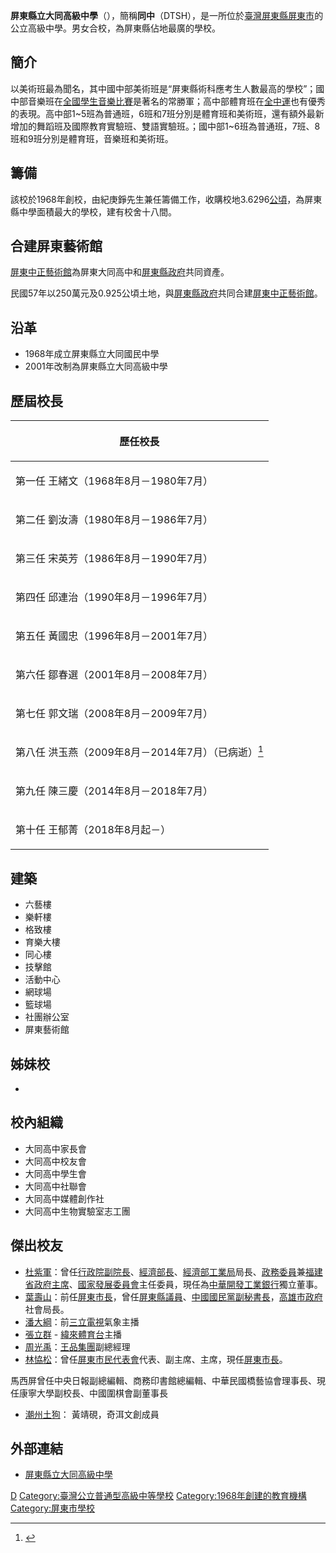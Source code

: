 {{otheruses|大同高中}}
{{Infobox School
|name           = 屏東縣立大同高級中學
|other_name     = Pingtung DaTong Senior High School
|image          = 屏東縣立大同高級中學校徽.JPG
|motto          = 誠 正 勤 樸
|established    = 1968年屏東縣立大同國民中學<BR>2001年屏東縣立大同高級中學
|type           = 縣立[[完全中學|完全中學]]
|affiliation    =
|district       = {{TW}}[[屏東縣|屏東縣]][[屏東市|屏東市]]
|grades         = 國中部三年制<BR>高中部三年制
|president      = 
|principal      = 王郁菁
|head of school =
|dean           =
|sc             =
|faculty        = 131人
|staff          = 行政人員32人<BR>軍訓教官3人<BR>體育教練8人
|enrollment     = 約1700人（含國中部）
|classes        = 56班<BR>（國中部：設美術、音樂、體育、各一班）<BR>（高中部：設美術、體育、舞蹈各一班）
|free_label     = 校地面積
|free_text      = 7.7238公頃{{Cn}}
|free_label2    = 招收性別 
|free_text2     = 男女合校
| magazine      = 大同新視界
|information    =
| athletics     = [[棒球|棒球]]、[[柔道|柔道]]、[[跆拳道|跆拳道]]、[[游泳|游泳]]、[[田徑|田徑]]
|telephone      = 08-7362204
|fax            = 08-7661949
|website        = [http://web.dtjh.ptc.edu.tw/ 屏東縣立大同高中]
| address       = 900 屏東市和平路429號
|coordinates={{Coord|22.678426|120.477654|display=inline,title}}|pushpin_map=Taiwan Pingtung
}}

'''屏東縣立大同高級中學'''（{{lang-en|Pingtung DaTong Senior High School}}），簡稱'''同中'''（DTSH），是一所位於[[臺灣|臺灣]][[屏東縣|屏東縣]][[屏東市|屏東市]]的公立高級中學。男女合校，為屏東縣佔地最廣的學校。

==簡介==
以美術班最為聞名，其中國中部美術班是“屏東縣術科應考生人數最高的學校”；國中部音樂班在[[全國學生音樂比賽|全國學生音樂比賽]]是著名的常勝軍；高中部體育班在[[全中運|全中運]]也有優秀的表現。高中部1~5班為普通班，6班和7班分別是體育班和美術班，還有額外最新增加的舞蹈班及國際教育實驗班、雙語實驗班。；國中部1~6班為普通班，7班、8班和9班分別是體育班，音樂班和美術班。

==籌備==
該校於1968年創校，由紀庚錚先生兼任籌備工作，收購校地3.6296[[公頃|公頃]]，為屏東縣中學面積最大的學校，建有校舍十八間。

==合建屏東藝術館==
[[屏東中正藝術館|屏東中正藝術館]]為屏東大同高中和[[屏東縣政府|屏東縣政府]]共同資產。

民國57年以250萬元及0.925公頃土地，與[[屏東縣政府|屏東縣政府]]共同合建[[屏東中正藝術館|屏東中正藝術館]]。

==沿革==
*1968年成立屏東縣立大同國民中學
*2001年改制為屏東縣立大同高級中學

==歷屆校長==
{| border="1" class="wikitable"
! 歷任校長
|-      
|第一任 王緒文（1968年8月－1980年7月）  
|- 
|第二任 劉汝濤（1980年8月－1986年7月） 
|- 
|第三任 宋英芳（1986年8月－1990年7月） 
|- 
|第四任 邱連治（1990年8月－1996年7月） 
|- 
|第五任 黃國忠（1996年8月－2001年7月）  
|- 
|第六任 鄒春選（2001年8月－2008年7月） 
|- 
|第七任 郭文瑞（2008年8月－2009年7月） 
|- 
|第八任 洪玉燕（2009年8月－2014年7月）（已病逝）<ref >{{Cite web |url=http://news.e2.com.tw/utf-8/2014-7/6311314.htm/ |title=大同中學校長病逝 |accessdate=2016-10-14 |archive-date=2017-07-16 |archive-url=https://web.archive.org/web/20170716191058/http://news.e2.com.tw/utf-8/2014-7/6311314.htm |dead-url=no }}</ref>
|- 
|第九任 陳三慶（2014年8月－2018年7月）   
|- 
|第十任 王郁菁（2018年8月起－）
|}
==建築==
*六藝樓
*樂軒樓
*格致樓
*育樂大樓
*同心樓
*技擊館
*活動中心
*網球場
*籃球場
*社團辦公室
*屏東藝術館

==姊妹校==
*{{JPN}} {{link-ja|廣島縣立世羅高等學校|広島県立世羅高等学校}}

==校內組織==
*大同高中家長會
*大同高中校友會
*大同高中學生會
*大同高中社聯會
*大同高中媒體創作社
*大同高中生物實驗室志工團

==傑出校友==
*[[杜紫軍|杜紫軍]]：曾任[[行政院|行政院]][[行政院副院長|副院長]]、[[中華民國經濟部部長|經濟部長]]、[[經濟部工業局|經濟部工業局]]局長、[[政務委員_(中華民國)|政務委員]]兼[[福建省政府主席|福建省政府主席]]、[[國家發展委員會|國家發展委員會]]主任委員，現任為[[中華開發工業銀行|中華開發工業銀行]]獨立董事。
*[[葉壽山|葉壽山]]：前任[[屏東市|屏東市長]]，曾任[[屏東縣議員|屏東縣議員]]、[[中國國民黨中央委員會|中國國民黨副秘書長]]，[[高雄市政府|高雄市政府]]社會局長。
*[[潘大綱|潘大綱]]：前[[三立電視|三立電視]]氣象主播
*[[張立群_(台灣主播)|張立群]] - [[緯來體育台|緯來體育台]]主播
*[[周光禹|周光禹]]：[[王品集團|王品集團]]副總經理
*[[林恊松|林恊松]]：曾任[[屏東市民代表會|屏東市民代表會]]代表、副主席、主席，現任[[屏東市市長|屏東市長]]。
馬西屏曾任中央日報副總編輯、商務印書館總編輯、中華民國橋藝協會理事長、現任康寧大學副校長、中國圍棋會副董事長
*[[潮州土狗|潮州土狗]]： 黃靖硯，奇洱文創成員

== 外部連結 ==
*[http://www.dtjh.ptc.edu.tw/ 屏東縣立大同高級中學] {{Wayback|url=http://www.dtjh.ptc.edu.tw/ |date=20070922214546 }}{{zh-tw}}

{{屏東縣高級中等學校}}
{{臺灣高中美術資優班}}
{{屏東縣國民中小學}}

[[Category:屏東縣中學|D]]
[[Category:臺灣公立普通型高級中等學校|Category:臺灣公立普通型高級中等學校]]
[[Category:1968年創建的教育機構|Category:1968年創建的教育機構]]
[[Category:屏東市學校|Category:屏東市學校]]